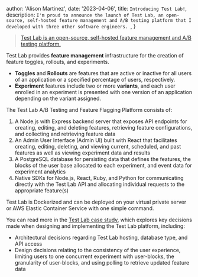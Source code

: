 
  author: 'Alison Martinez',
  date: '2023-04-06',
  title: `Introducing Test Lab!`,
  description: `I'm proud to announce the launch of Test Lab, an open-source, self-hosted feature management and A/B testing platform that I developed with three other software engineers. `,
}


> [Test Lab is an open-source, self-hosted feature management and A/B testing platform.](https://testl-ab.github.io/)

Test Lab provides **feature management** infrastructure for the creation of feature toggles, rollouts, and experiments.

- **Toggles** and **Rollouts** are features that are active or inactive for all users of an application or a specified percentage of users, respectively.
- **Experiment** features include two or more **variants**, and each user enrolled in an experiment is presented with one version of an application depending on the variant assigned.

The Test Lab A/B Testing and Feature Flagging Platform consists of:

1. A Node.js with Express backend server that exposes API endpoints for creating, editing, and deleting features, retrieving feature configurations, and collecting and retrieving feature data
2. An Admin User Interface (Admin UI) built with React that facilitates creating, editing, deleting, and viewing current, scheduled, and past features as well as viewing experiment data and results
3. A PostgreSQL database for persisting data that defines the features, the blocks of the user base allocated to each experiment, and event data for experiment analytics
4. Native SDKs for Node.js, React, Ruby, and Python for communicating directly with the Test Lab API and allocating individual requests to the appropriate feature(s)

Test Lab is Dockerized and can be deployed on your virtual private server or AWS Elastic Container Service with one simple command.

You can read more in the [Test Lab case study](https://testl-ab.github.io/), which explores key decisions made when designing and implementing the Test Lab platform, including:

- Architectural decisions regarding Test Lab hosting, database type, and API access
- Design decisions relating to the consistency of the user experience, limiting users to one concurrent experiment with user-blocks, the granularity of user-blocks, and using polling to retrieve updated feature data
